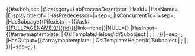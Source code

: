 <includeonly>{{#subobject:{{{id}}}
|@category=LabProcessDescriptor
|HasId={{{id}}}
|HasName={{{name}}}
|Display title of={{{name}}}
|HasPredecessor={{{predecessor|}}}|+sep=;
|IsConcurrentTo={{{concurrent_to|}}}|+sep=;
|HasSubpage{{#ifexist:{{FULLPAGENAME}}/{{{id}}} |={{#ask:[[{{FULLPAGENAME}}/{{{id}}}]]|link=none}}|NULL=}}
|HasInput={{#arraymaptemplate: {{{input_objects|}}} | OslTemplate:Helper/Id/Subobject | ; | ; }}|+sep=;
|HasOutput={{#arraymaptemplate: {{{output_objects|}}} | OslTemplate:Helper/Id/Subobject | ; | ; }}|+sep=;
}}</includeonly>